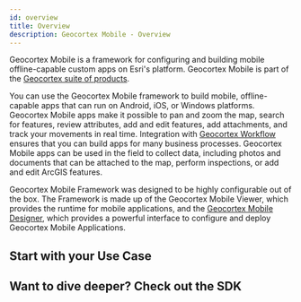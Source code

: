 ```yaml
---
id: overview
title: Overview
description: Geocortex Mobile - Overview
---
```



Geocortex Mobile is a framework for configuring and building mobile offline-capable custom apps on Esri's platform. Geocortex Mobile is part of the [Geocortex suite of products](https://www.geocortex.com/products/).

You can use the Geocortex Mobile framework to build mobile, offline-capable apps that can run on Android, iOS, or Windows platforms. Geocortex Mobile apps make it possible to pan and zoom the map, search for features, review attributes, add and edit features, add attachments, and track your movements in real time. Integration with [Geocortex Workflow](../workflow/overview.mdx) ensures that you can build apps for many business processes. Geocortex Mobile apps can be used in the field to collect data, including photos and documents that can be attached to the map, perform inspections, or add and edit ArcGIS features.

Geocortex Mobile Framework was designed to be highly configurable out of the box. The Framework is made up of the Geocortex Mobile Viewer, which provides the runtime for mobile applications, and the [Geocortex Mobile Designer](https://apps.geocortex.com/mobileviewer/designer/), which provides a powerful interface to configure and deploy Geocortex Mobile Applications.

<DesignerCallout />

## Start with your Use Case

<!-- TODO: Clarify the distinction between these first two cases -->

<UseCaseContainer>
    <UseCaseCard
        title="Change or extend built in behaviour"
        description="Change the default behaviour of map clicks, map initialization, and more"
        link="change-default-behaviour"
    />
    <UseCaseCard
        title="Configure custom behaviour with built in commands and operations"
        description="Extend app functionality using Geocortex Mobile's built in commands and operations"
        link="concepts-commands-operations"
    />
    <UseCaseCard
        title="Customize the look and feel"
        description="Change the appearance of your application with themes and configuration"
        link="look-feel"
    />
    <UseCaseCard
        title="Take custom behaviour even further with Workflow"
        description="Use Geocortex Workflow to configure custom behaviour for button presses, application startup, map clicks and more"
        link="change-default-search-behaviour"
    />
</UseCaseContainer>

## Want to dive deeper? Check out the SDK

<UseCaseContainer>
    <UseCaseCard
        title="Implement a custom form element with Geocortex Workflow"
        description="Extend Geocortex Workflow forms with custom UI and functionality"
        link="implement-custom-workflow-form-element"
    />
    <UseCaseCard
        title="Create a custom activity with Geocortex Workflow"
        description="Define custom behaviour in Geocortex Workflow that can be leveraged in Geocortex Mobile"
        link="implement-workflow-activity"
    />
    <UseCaseCard
        title="Extend Mobile's Native Functionality with Custom Commands and Operations"
        description="Add commands and operations to Geocortex Mobile's infrastructure that implement custom behaviour"
        link="implement-command-operation"
    />
    <UseCaseCard
        title="Create UI elements with custom components"
        description="Create fully custom UI components that can be used in Geocortex Mobile apps"
        link="implement-component-with-ui"
    />
    <UseCaseCard
        title="Extend Geocortex Mobile's capabilities with custom services"
        description="Create background services which can provide utility functions, do background work, and more"
        link="implement-service"
    />
</UseCaseContainer>
